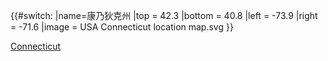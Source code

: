 {{#switch:{{{1}}}
|name=康乃狄克州
|top = 42.3
|bottom = 40.8
|left = -73.9
|right = -71.6
|image = USA Connecticut location map.svg
}}<noinclude>{{Location map/Info}}
{{Documentation}}
[[Category:美國地理位置圖模板|Connecticut]]
</noinclude>